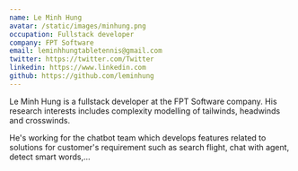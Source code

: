 ```yaml
---
name: Le Minh Hung
avatar: /static/images/minhung.png
occupation: Fullstack developer
company: FPT Software
email: leminhhungtabletennis@gmail.com
twitter: https://twitter.com/Twitter
linkedin: https://www.linkedin.com
github: https://github.com/leminhung
---
```


Le Minh Hung is a fullstack developer at the FPT Software company. His research interests includes complexity modelling of tailwinds, headwinds and crosswinds.

He's working for the chatbot team which develops features related to solutions for customer's requirement such as search flight, chat with agent, detect smart words,...
